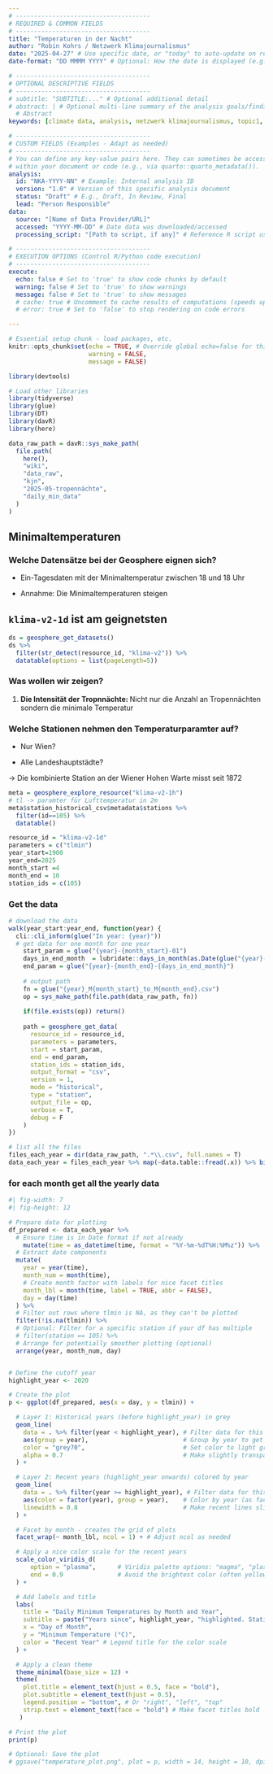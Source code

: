 ```yaml
---
# -------------------------------------
# REQUIRED & COMMON FIELDS
# -------------------------------------
title: "Temperaturen in der Nacht"
author: "Robin Kohrs / Netzwerk Klimajournalismus"
date: "2025-04-27" # Use specific date, or "today" to auto-update on render
date-format: "DD MMMM YYYY" # Optional: How the date is displayed (e.g., 17 October 2023)

# -------------------------------------
# OPTIONAL DESCRIPTIVE FIELDS
# -------------------------------------
# subtitle: "SUBTITLE:..." # Optional additional detail
# abstract: | # Optional multi-line summary of the analysis goals/findings
  # Abstract
keywords: [climate data, analysis, netzwerk klimajournalismus, topic1, topic2] # Optional keywords

# -------------------------------------
# CUSTOM FIELDS (Examples - Adapt as needed)
# -------------------------------------
# You can define any key-value pairs here. They can sometimes be accessed
# within your document or code (e.g., via quarto::quarto_metadata()).
analysis:
  id: "NKA-YYYY-NN" # Example: Internal analysis ID
  version: "1.0" # Version of this specific analysis document
  status: "Draft" # E.g., Draft, In Review, Final
  lead: "Person Responsible"
data:
  source: "[Name of Data Provider/URL]"
  accessed: "YYYY-MM-DD" # Date data was downloaded/accessed
  processing_script: "[Path to script, if any]" # Reference R script used

# -------------------------------------
# EXECUTION OPTIONS (Control R/Python code execution)
# -------------------------------------
execute:
  echo: false # Set to 'true' to show code chunks by default
  warning: false # Set to 'true' to show warnings
  message: false # Set to 'true' to show messages
  # cache: true # Uncomment to cache results of computations (speeds up re-rendering)
  # error: true # Set to 'false' to stop rendering on code errors

---
```





```r
# Essential setup chunk - load packages, etc.
knitr::opts_chunk$set(echo = TRUE, # Override global echo=false for this chunk if needed
                      warning = FALSE,
                      message = FALSE)

library(devtools)

# Load other libraries
library(tidyverse)
library(glue)
library(DT)
library(davR)
library(here)

data_raw_path = davR::sys_make_path(
  file.path(
    here(),
    "wiki",
    "data_raw",
    "kjn",
    "2025-05-tropennächte",
    "daily_min_data"
  )
)

```

## Minimaltemperaturen

### Welche Datensätze bei der Geosphere eignen sich?

- Ein-Tagesdaten mit der Minimaltemperatur zwischen 18 und 18 Uhr

- Annahme: Die Minimaltemperaturen steigen

:::{.callout-note collapse=true}

## `klima-v2-1d` ist am geignetsten

```r
ds = geosphere_get_datasets()
ds %>% 
  filter(str_detect(resource_id, "klima-v2")) %>% 
  datatable(options = list(pageLength=5))

```
:::

### Was wollen wir zeigen?

1. **Die Intensität der Tropnnächte: ** Nicht nur die Anzahl an Tropennächten sondern die minimale Temperatur


### Welche Stationen nehmen den Temperaturparamter auf?

- Nur Wien?

- Alle Landeshauptstädte?

-> Die kombinierte Station an der Wiener Hohen Warte misst seit 1872


:::{.callout-note collapse=true}
```r
meta = geosphere_explore_resource("klima-v2-1h")
# tl -> paramter für Lufttemperatur in 2m
meta$station_historical_csv$metadata$stations %>% 
  filter(id==105) %>% 
  datatable()
```

```r
resource_id = "klima-v2-1d"
parameters = c("tlmin")
year_start=1900
year_end=2025
month_start =4
month_end = 10
station_ids = c(105)
```

:::


### Get the data

```r
# download the data
walk(year_start:year_end, function(year) {
  cli::cli_inform(glue("In year: {year}"))
  # get data for one month for one year
    start_param = glue("{year}-{month_start}-01")
    days_in_end_month  = lubridate::days_in_month(as.Date(glue("{year}-{month_end}-01")))
    end_param = glue("{year}-{month_end}-{days_in_end_month}")
    
    # output path
    fn = glue("{year}_M{month_start}_to_M{month_end}.csv")
    op = sys_make_path(file.path(data_raw_path, fn))
    
    if(file.exists(op)) return()
    
    path = geosphere_get_data(
      resource_id = resource_id,
      parameters = parameters,
      start = start_param,
      end = end_param,
      station_ids = station_ids,
      output_format = "csv",
      version = 1,
      mode = "historical",
      type = "station",
      output_file = op,
      verbose = T,
      debug = F
    )
})

# list all the files
files_each_year = dir(data_raw_path, ".*\\.csv", full.names = T)
data_each_year = files_each_year %>% map(~data.table::fread(.x)) %>% bind_rows()
```

### for each month get all the yearly data

```r
#| fig-width: 7
#| fig-height: 12

# Prepare data for plotting
df_prepared <- data_each_year %>%
  # Ensure time is in Date format if not already
    mutate(time = as_datetime(time, format = "%Y-%m-%dT%H:%M%z")) %>% 
  # Extract date components
  mutate(
    year = year(time),
    month_num = month(time),
    # Create month factor with labels for nice facet titles
    month_lbl = month(time, label = TRUE, abbr = FALSE),
    day = day(time)
  ) %>%
  # Filter out rows where tlmin is NA, as they can't be plotted
  filter(!is.na(tlmin)) %>%
  # Optional: Filter for a specific station if your df has multiple
  # filter(station == 105) %>%
  # Arrange for potentially smoother plotting (optional)
  arrange(year, month_num, day)


# Define the cutoff year
highlight_year <- 2020

# Create the plot
p <- ggplot(df_prepared, aes(x = day, y = tlmin)) +

  # Layer 1: Historical years (before highlight_year) in grey
  geom_line(
    data = . %>% filter(year < highlight_year), # Filter data for this layer
    aes(group = year),                          # Group by year to get separate lines
    color = "grey70",                           # Set color to light grey
    alpha = 0.7                                 # Make slightly transparent
  ) +

  # Layer 2: Recent years (highlight_year onwards) colored by year
  geom_line(
    data = . %>% filter(year >= highlight_year), # Filter data for this layer
    aes(color = factor(year), group = year),    # Color by year (as factor)
    linewidth = 0.8                             # Make recent lines slightly thicker (optional)
  ) +

  # Facet by month - creates the grid of plots
  facet_wrap(~ month_lbl, ncol = 1) + # Adjust ncol as needed

  # Apply a nice color scale for the recent years
  scale_color_viridis_d(
      option = "plasma",      # Viridis palette options: "magma", "plasma", "inferno", "viridis", "cividis"
      end = 0.9               # Avoid the brightest color (often yellow)
  ) +

  # Add labels and title
  labs(
    title = "Daily Minimum Temperatures by Month and Year",
    subtitle = paste("Years since", highlight_year, "highlighted. Station:", first(df_prepared$station)), # Adjust if needed
    x = "Day of Month",
    y = "Minimum Temperature (°C)",
    color = "Recent Year" # Legend title for the color scale
  ) +

  # Apply a clean theme
  theme_minimal(base_size = 12) +
  theme(
    plot.title = element_text(hjust = 0.5, face = "bold"),
    plot.subtitle = element_text(hjust = 0.5),
    legend.position = "bottom", # Or "right", "left", "top"
    strip.text = element_text(face = "bold") # Make facet titles bold
   )

# Print the plot
print(p)

# Optional: Save the plot
# ggsave("temperature_plot.png", plot = p, width = 14, height = 10, dpi = 300)
```







